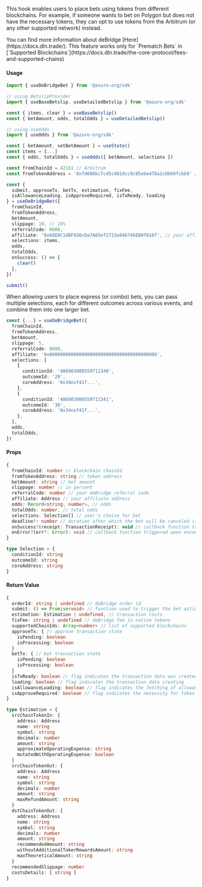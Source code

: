 
This hook enables users to place bets using tokens from different blockchains. For example, if someone wants to bet on Polygon but does not have the necessary tokens, they can opt to use tokens from the Arbitrum (or any other supported network) instead.

<Callout type="info">
  You can find more information about deBridge [Here](https://docs.dln.trade/).
</Callout>
<Callout type="warning">
  This feature works only for `Prematch Bets` in [`Supported Blockchains`](https://docs.dln.trade/the-core-protocol/fees-and-supported-chains)
</Callout>


#### Usage

```ts
import { useDeBridgeBet } from '@azuro-org/sdk'

// using BetslipProvider
import { useBaseBetslip, useDetailedBetslip } from '@azuro-org/sdk'

const { items, clear } = useBaseBetslip()
const { betAmount, odds, totalOdds } = useDetailedBetslip()

// using useOdds
import { useOdds } from '@azuro-org/sdk'

const [ betAmount, setBetAmount ] = useState()
const items = [...]
const { odds, totalOdds } = useOdds({ betAmount, selections })

const fromChainId = 42161 // Arbitrum
const fromTokenAddress = '0xfd086bc7cd5c481dcc9c85ebe478a1c0b69fcbb9' // USDT

const {
  submit, approveTx, betTx, estimation, fixFee,
  isAllowanceLoading, isApproveRequired, isTxReady, loading 
} = useDeBridgeBet({
  fromChainId,
  fromTokenAddress,
  betAmount,
  slippage: 10, // 10%
  referralCode: 0000,
  affiliate: '0x68E0C1dBF926cDa7A65ef2722e046746EB0f816f', // your affiliate address
  selections: items,
  odds,
  totalOdds,
  onSuccess: () => {
    clear()
  },
})

submit()
```

<Callout type="info">
When allowing users to place express (or combo) bets, you can pass multiple selections, each for different outcomes across various events, and combine them into one larger bet.

```ts
const {...} = useDeBridgeBet({
  fromChainId,
  fromTokenAddress,
  betAmount,
  slippage: 5,
  referralCode: 0000,
  affiliate: '0x0000000000000000000000000000000000000000',
  selections: [
    {
      conditionId: '486903008559711340',
      outcomeId: '29',
      coreAddress: '0x34nsf41f...',
    },
    {
      conditionId: '486903008559711341',
      outcomeId: '30',
      coreAddress: '0x34nsf41f...',
    },  
  ],
  odds,
  totalOdds,
})
```
</Callout>

#### Props

```ts
{
  fromChainId: number // blockchain chainId
  fromTokenAddress: string // token address
  betAmount: string // bet amount
  slippage: number // in percent
  referralCode: number // your deBridge referral code
  affiliate: Address // your affiliate address
  odds: Record<string, number>, // odds
  totalOdds: number, // total odds
  selections: Selection[] // user's choise for bet
  deadline?: number // duration after which the bet will be canceled if it does not get included in a block
  onSuccess?(receipt: TransactionReceipt): void // callback function triggered after a successful bet
  onError?(err?: Error): void // callback function triggered upon encountering an error
}
```

```ts
type Selection = {
  conditionId: string
  outcomeId: string
  coreAddress: string
}
```

#### Return Value

```ts
{
  orderId: string | undefined // deBridge order id
  submit: () => Promise<void> // function used to trigger the bet action or token spending approval
  estimation: Estimation | undefined, // transaction costs
  fixFee: string | undefined // deBridge fee in native tokens
  supportedChainIds: Array<number> // list of supported blockchains
  approveTx: { // approve transaction state
    isPending: boolean
    isProcessing: boolean
  }
  betTx: { // bet transaction state
    isPending: boolean
    isProcessing: boolean
  }
  isTxReady: boolean // flag indicates the transaction data was created
  loading: boolean // flag indicates the transaction data creating
  isAllowanceLoading: boolean // flag indicates the fetching of allowance
  isApproveRequired: boolean // flag indicates the necessity for token spending approval
}

type Estimation = {
  srcChainTokenIn: {
    address: Address
    name: string
    symbol: string
    decimals: number
    amount: string
    approximateOperatingExpense: string
    mutatedWithOperatingExpense: boolean
  }
  srcChainTokenOut: {
    address: Address
    name: string
    symbol: string
    decimals: number
    amount: string
    maxRefundAmount: string
  }
  dstChainTokenOut: {
    address: Address
    name: string
    symbol: string
    decimals: number
    amount: string
    recommendedAmount: string
    withoutAdditionalTakerRewardsAmount: string
    maxTheoreticalAmount: string
  }
  recommendedSlippage: number
  costsDetails: [ string ]
}
```
